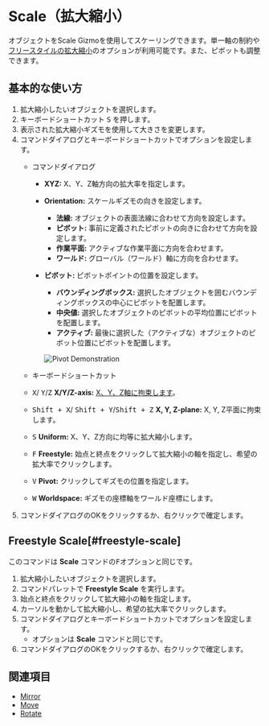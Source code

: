 
# Scale（拡大縮小）

<Reference shortcut="S" command="Scale" button="コマンドバーで  "  buttonIcon='button-scale'/>

オブジェクトをScale Gizmoを使用してスケーリングできます。単一軸の制約や[フリースタイルの拡大縮小](#freestyle-scale)のオプションが利用可能です。また、ピボットも調整できます。

## 基本的な使い方

1. 拡大縮小したいオブジェクトを選択します。
2. キーボードショートカット <kbd>S</kbd> を押します。
3. 表示された拡大縮小ギズモを使用して大きさを変更します。 
4. コマンドダイアログとキーボードショートカットでオプションを設定します。
   - <Kst>コマンドダイアログ</Kst>
      - **XYZ:** X、Y、Z軸方向の拡大率を指定します。
      - **Orientation:** スケールギズモの向きを設定します。
         - <ButtonIcon type="button-normal"/> **法線:** オブジェクトの表面法線に合わせて方向を設定します。
         - <ButtonIcon type="button-pivot"/> **ピボット:** 事前に定義されたピボットの向きに合わせて方向を設定します。
         - <ButtonIcon type="button-construction-plane"/> **作業平面:** アクティブな作業平面に方向を合わせます。
         - <ButtonIcon type="button-world"/> **ワールド:** グローバル（ワールド）軸に方向を合わせます。
      - **ピボット:** ピボットポイントの位置を設定します。
         - <ButtonIcon type="button-bbox"/> **バウンディングボックス:** 選択したオブジェクトを囲むバウンディングボックスの中心にピボットを配置します。
         - <ButtonIcon type="button-median"/> **中央値:** 選択したオブジェクトのピボットの平均位置にピボットを配置します。
         - <ButtonIcon type="button-active"/> **アクティブ:** 最後に選択した（アクティブな）オブジェクトのピボット位置にピボットを配置します。

         ![Pivot Demonstration](/img/pivot-scale.png)

   - <Kst>キーボードショートカット</Kst>
   - <kbd>X</kbd>/ <kbd>Y</kbd>/<kbd>Z</kbd> **X/Y/Z-axis:** [X、Y、Z軸に拘束します](/tool/sketching-essentials#constrain-to-an-axis)。
   - <kbd>Shift + X</kbd>/ <kbd>Shift + Y</kbd>/<kbd>Shift + Z</kbd> **X, Y, Z-plane:** X, Y, Z平面に拘束します。
   - <kbd>S</kbd> **Uniform:** X、Y、Z方向に均等に拡大縮小します。
   - <kbd>F</kbd> **Freestyle:** 始点と終点をクリックして拡大縮小の軸を指定し、希望の拡大率でクリックします。
   - <kbd>V</kbd> **Pivot:** クリックしてギズモの位置を指定します。
   - <kbd>W</kbd> **Worldspace:** ギズモの座標軸をワールド座標にします。
4. コマンドダイアログのOKをクリックするか、右クリックで確定します。

## Freestyle Scale[#freestyle-scale]

このコマンドは **Scale** コマンドの<kbd>F</kbd>オプションと同じです。

1. 拡大縮小したいオブジェクトを選択します。
2. コマンドパレットで **Freestyle Scale** を実行します。
3. 始点と終点をクリックして拡大縮小の軸を指定します。
4. カーソルを動かして拡大縮小し、希望の拡大率でクリックします。
5. コマンドダイアログとキーボードショートカットでオプションを設定します。
   - オプションは **Scale** コマンドと同じです。
6. コマンドダイアログのOKをクリックするか、右クリックで確定します。

<VideoPlayer fileName="freestyle-scale"/>

## 関連項目
- [Mirror](mirror)
- [Move](move)
- [Rotate](rotate)